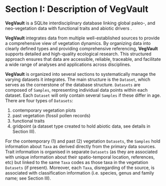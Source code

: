 # Section I: Description of VegVault

**VegVault** is a SQLite interdisciplinary database linking global paleo-, and neo-vegetation data with functional traits and abiotic drivers .

**VegVault** integrates data from multiple well-established sources to provide a comprehensive view of vegetation dynamics. By organizing data into clearly defined types and providing comprehensive referencing, **VegVault** supports detailed and high-quality ecological research. This structured approach ensures that data are accessible, reliable, traceable, and facilitate a wide range of analyses and applications across disciplines.  

**VegVault** is organized into several sections to systematically manage the varying datasets it integrates. The main structure is the `Dataset`, which serves as the cornerstone of the database structure. `Datasets` are composed of `Samples`, representing individual data points within each dataset. Each `Dataset` will only contain several `Samples` if these differ in age. There are four types of `Datasets`:

1. contemporary vegetation plots
2. past vegetation (fossil pollen records)
3. functional traits
4. gridpoint (a dataset type created to hold abiotic data, see details in Section III).  

For the contemporary (1) and past (2) vegetation `Datasets`, the `Samples` hold information about `Taxa` as derived directly from the primary data sources. Trait information is organised in separate `Datasets` (as they are associated with unique information about their spatio-temporal location, references, etc) but linked to the same `Taxa` codes as those taxa in the vegetation `Datasets` (if present). Moreover, each `Taxa`, disregarding of the source, is associated with classification information (i.e. species, genus and family name; see Section III). 
